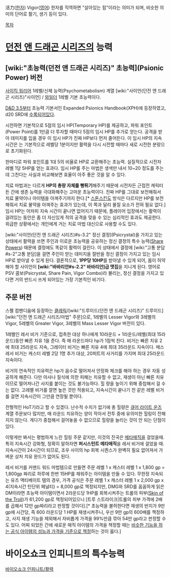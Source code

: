 活力([[한자]])
Vigor([[영어]])
한자를 직역하면 "살아있는 힘"이라는 의미가 되며, 비슷한 의미의 단어로 활기, 생기 등이 있다.

[[목차]]
= [[던전 앤 드래곤 시리즈]]의 능력 =
== [wiki:"초능력(던전 앤 드래곤 시리즈)" 초능력](Psionic Power) 버전 ==
[[사이킥 워리어]] 1레벨/신체 능력(Psychometabolism) 계열 [wiki:"사이언(던전 앤 드래곤 시리즈)"사이언] / [[와일더]] 1레벨 기본 초능력이다. 

[[D&D 3.5]]부터 초능력 기본서인 Expanded Psionics Handbook(XPH)에 등장하였고, d20 SRD에 [http://www.d20srd.org/srd/psionic/powers/vigor.htm 수록되어있다].

시전하면 기본적으로 5점의 임시 HP(Temporary HP)를 제공하고, 파워 포인트(Power Point)를 1만큼 더 투자할 때마다 5점의 임시 HP를 추가로 얻는다. 공격을 받아 데미지를 입을 경우 이 임시 HP가 진짜 HP보다 먼저 줄어든다. 이 임시 HP의 지속 시간은 는 기본적으로 레벨당 1분이지만 활력을 다시 시전할 때마다 새로 시전한 분량으로 초기화된다.

한마디로 파워 포인트를 1대 5의 비율로 HP로 교환해주는 초능력. 실질적으로 시전자 레벨 1당 5HP를 얻는 효과다. 임시 HP를 주는 마법은 생색만 내서 10~20 정도를 주는 데 그친다는 사실과 비교해보면 효율이 아주 좋은 것을 알 수 있다.

치료 마법과는 다르게 '''HP의 총량 자체를 뻥튀기'''해주기 때문에 시전자든 근접전 캐릭터든 간에 생존 능력을 극대화해주는 고마운 초능력이다. 진짜 HP를 그대로 보전해줘서 치료 물약이나 아이템을 아껴주기까지 한다.[* [[스톤스킨]]도 방식은 다르지만 HP를 보전해줘서 치료 물약을 아껴주는 효과가 있는데, 이 쪽과 달리 물질 요소가 전혀 필요 없다.] 임시 HP는 어차피 지속 시간이 끝나면 없어지기 때문에, 플레이어 입장에서는 활력이 걸려있는 동안은 좀 더 자신있게 적의 공격을 맞을 수 있는 심리적인 효과도 제공한다. 위급한 상황에서는 개인에게 거는 치료 마법 대신으로 사용할 수도 있다. 

[wiki:"사이언(던전 앤 드래곤 시리즈)#s-3.2" 정신 결정](Psicrystal)을 가지고 있는 상태에서 활력을 쓰면 주인과 이로운 초능력을 공유하는 정신 결정의 특수 능력([http://www.d20srd.org/srd/psionic/classes/psion.htm#sharePowers Share Powers]) 때문에 결정에도 똑같이 활력이 걸린다. 이 상태에서 결정에 [wiki:"고통 분담#s-2"고통 분담]을 걸면 주인이 받는 데미지을 절반을 정신 결정이 가지고 있는 임시 HP로 받아낼 수 있게 된다. 결론적으로, '''1PP당 10HP'''를 받아낼 수 있게 되어, 몸이 허약해야 할 사이언이 '''[wiki:"바바리안#s-2.2" 바바리안]급 맷집'''을 지니게 된다. 영어로 PSV 콤보(Psicrystal, Share Pain, Vigor Combo)라 불리는, 정신 결정을 가지고 있다면 거의 반드시 쓰게 되어있는 가장 기본적인 비기다.

== 주문 버전 ==
스펠 컴펜디움에 등장하는 [[클레릭]]/[wiki:"드루이드(던전 앤 드래곤 시리즈)" 드루이드] [wiki:"던전 앤 드래곤 시리즈/마법" 주문]으로, 1레벨의 Lesser Vigor와 3레벨의 Vigor, 5레벨의 Greater Vigor, 3레벨의 Mass Lesser Vigor 버전이 있다.

1레벨인 레서 비거 기준으로, 접촉한 대상 하나에게 10라운드 + 1라운드/레벨(최대 15라운드)동안 빠른 치유 1을 준다. 즉 매 라운드마다 hp가 1점씩 찬다. 비거는 빠른 치유 2에 최대 25라운드 지속, 그레이터 비거는 빠른 치유 4에 최대 35라운드 지속이다. 매스 레서 비거는 캐스터 레벨 2당 1명 추가 대상, 20피트의 사거리를 가지며 최대 25라운드 지속이다.

비거의 연속적인 치유력은 hp가 음수로 떨어져서 안정화 체크를 해야 하는 경우 자동 성공하게 해준다. 다만 아사나 질식에 의한 피해는 치유할 수 없고, 재생이 아닌 빠른 치유이므로 떨어져나간 사지를 붙이는 것도 불가능하다.
힐 량을 높이기 위해 중첩해서 걸 수는 없다. 고레벨 비거를 깔면 높은 것만 적용되고, 지속시간이 끝나기 전 같은 레벨 비거를 걸면 지속시간이 그만큼 연장될 뿐이다.

전형적인 HoT기라고 할 수 있겠다. 난수적 수치가 없기에 총 힐량은 [[큐어 라이트 운즈]] 계열 주문보다 많지만, 매 라운드 치유하는 양이 작아서 전투 중에 유의미한 힐링이 전해지지 않는다. 게다가 중첩해서 걸어놓을 수 없으므로 힐량을 늘리는 것이 안 되는 단점이 있다.

이렇게만 봐서는 평범하게 느린 힐링 주문 같지만, 이것의 진국은 [[메타매직]]을 걸었을때. 특히 지속시간 강화형, 정확히 말하자면 '''퍼시스턴트 메타매직'''을 레서 비거에 걸었을 때. 지속시간이 24시간이 되므로, 조우 사이의 hp 회복 시퀀스가 완벽히 필요 없어져서 가벼운 상처 치유 완드가 없어도 된다.

레서 비거를 커맨드 워드 마법템으로 만들면 주문 레벨 1 x 캐스터 레벨 1 x 1,800 gp = 1,800gp 짜리로 하루에 한번 15HP를 채워주는 아이템을 만들 수 있다.
무한정 지속되는 유즈 액티베이트 템의 경우, 가격 공식은 주문 레벨 1 x 캐스터 레벨 1 x 2,000 gp x 4(지속시간 턴단위 페널티) = 8,000 gp로 책정되지만, DMG와 SRD를 꼼꼼하게 읽은 DM이라면 초능력 아이템이면서 2라운드당 1HP를 회복시켜주는 트롤의 피부([http://www.d20srd.org/srd/psionic/items/universalItems.htm#skinoftheTroll Skin of the Troll])가 61,200 gp로 책정되어있으니 [트루 스트라이크|트롤의 피부 가격에 2배를 곱해서 12만 gp짜리라고 판정할 것이다].[* 초능력을 불허한다면 재생의 반지가 9만 gp에 시간당, 즉 600 라운드당 1 HP를 재생시켜주니, 우선 9만 gp의 600배를 책정하고, 사지 재생 기능을 제외해서 자비롭게 가격을 99%만큼 깎아 54만 gp라고 판정할 수도 있다. 어찌 되었든 간에 새로운 매직 아이템의 가격을 책정할 때는 [http://www.d20srd.org/srd/magicItems/creatingMagicItems.htm#magicItemGoldPieceValues 비슷한 기능을 하는 공식 아이템의 성능과 가격을 기준으로 책정]하는 것이 옳다.]

= 바이오쇼크 인피니트의 특수능력 =
[[바이오쇼크 인피니트/활력]]

